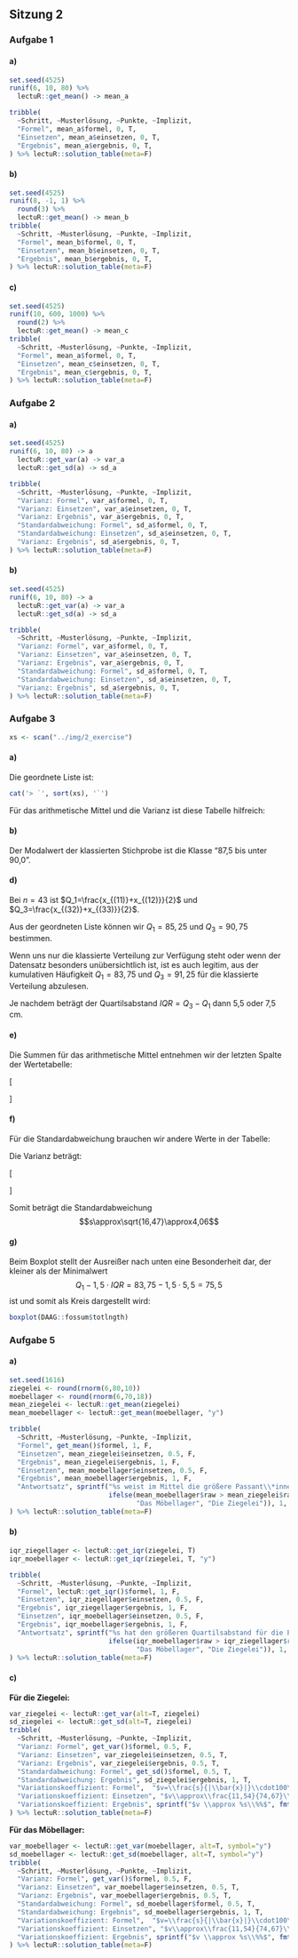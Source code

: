 ## Sitzung 2 {-}


### Aufgabe 1

#### a)

```r
set.seed(4525)
runif(6, 10, 80) %>%
  lectuR::get_mean() -> mean_a

tribble(
  ~Schritt, ~Musterlösung, ~Punkte, ~Implizit,
  "Formel", mean_a$formel, 0, T,
  "Einsetzen", mean_a$einsetzen, 0, T,
  "Ergebnis", mean_a$ergebnis, 0, T,
) %>% lectuR::solution_table(meta=F)
```

#### b)

```r
set.seed(4525)
runif(8, -1, 1) %>%
  round(3) %>%
  lectuR::get_mean() -> mean_b
tribble(
  ~Schritt, ~Musterlösung, ~Punkte, ~Implizit,
  "Formel", mean_b$formel, 0, T,
  "Einsetzen", mean_b$einsetzen, 0, T,
  "Ergebnis", mean_b$ergebnis, 0, T,
) %>% lectuR::solution_table(meta=F)
```

#### c)

```r
set.seed(4525)
runif(10, 600, 1000) %>%
  round(2) %>%
  lectuR::get_mean() -> mean_c
tribble(
  ~Schritt, ~Musterlösung, ~Punkte, ~Implizit,
  "Formel", mean_a$formel, 0, T,
  "Einsetzen", mean_c$einsetzen, 0, T,
  "Ergebnis", mean_c$ergebnis, 0, T,
) %>% lectuR::solution_table(meta=F)
```

### Aufgabe 2

#### a)

```r
set.seed(4525)
runif(6, 10, 80) -> a
  lectuR::get_var(a) -> var_a
  lectuR::get_sd(a) -> sd_a

tribble(
  ~Schritt, ~Musterlösung, ~Punkte, ~Implizit,
  "Varianz: Formel", var_a$formel, 0, T,
  "Varianz: Einsetzen", var_a$einsetzen, 0, T,
  "Varianz: Ergebnis", var_a$ergebnis, 0, T,
  "Standardabweichung: Formel", sd_a$formel, 0, T,
  "Standardabweichung: Einsetzen", sd_a$einsetzen, 0, T,
  "Varianz: Ergebnis", sd_a$ergebnis, 0, T,
) %>% lectuR::solution_table(meta=F)
```

#### b)

```r
set.seed(4525)
runif(6, 10, 80) -> a
  lectuR::get_var(a) -> var_a
  lectuR::get_sd(a) -> sd_a

tribble(
  ~Schritt, ~Musterlösung, ~Punkte, ~Implizit,
  "Varianz: Formel", var_a$formel, 0, T,
  "Varianz: Einsetzen", var_a$einsetzen, 0, T,
  "Varianz: Ergebnis", var_a$ergebnis, 0, T,
  "Standardabweichung: Formel", sd_a$formel, 0, T,
  "Standardabweichung: Einsetzen", sd_a$einsetzen, 0, T,
  "Varianz: Ergebnis", sd_a$ergebnis, 0, T,
) %>% lectuR::solution_table(meta=F)
```

### Aufgabe 3

```r
xs <- scan("../img/2_exercise")

```

#### a)

Die geordnete Liste ist:

```r
cat('> `', sort(xs), '`') 
```

Für das arithmetische Mittel und die Varianz ist diese Tabelle hilfreich:

\medskip
\begin{center}
\begin{tabular}{r|r|r|r|r|r}
\toprule
$x_i$ & $f_i$ & $f_i\cdot x_i$ & $(x_i-\bar{x})$ & $(x_i-\bar{x})^2$ & $f_i\cdot(x_i-\bar{x})^2$ \\
\midrule
```r
df <- data.frame(table(xs))
df$xs <- as.numeric(levels(df$xs)[df$xs])
df[,3] <- df$xs * df$Freq
df[,4] <- df$xs - mean(xs)
df[,5] <- (df$xs - mean(xs))^2
df[,6] <- df$Freq*(df$xs - mean(xs))^2
df[] <- round(df,2)
df[] <- lapply(format(df, decimal.mark=","), as.character)
write.table(df, quote=F, eol="\\\\\n", sep="&", row.names=F, col.names = F)
```
\bottomrule
\end{tabular}
\end{center}
\medskip

Der häufigste Wert (und damit der Modalwert) ist 2.

Die Stichprobengröße ist ungerade ($n=13$), daher ist der Median: $$x_{(\frac{n+1}{2})} = x_{(7)} = 2$$

Das arithmetische Mittel berechnet sich einfacher mit den Werten aus der Tabelle:

\[\bar{x}={\displaystyle\frac{\sum\limits_{x=1}^nx_i}{n}}=\frac{3+8+6+8+5+6}{13}=\frac{37}{13}\approx2.85\]

#### b)

Die Spannweite ist: $$R=x_{(n)}-x_{(1)}=7-1=6$$

Der Quartilsabstand ist: $$\mathit{IQR}=Q_3-Q_1=4-2=2$$

Für die Varianz bieten sich ebenfalls die Tabellenwerte an: $$s^2=\frac{\sum\limits_{x=1}^n(x_i-\bar{x})^2}{n-1}\approx\frac{10,22+ 2,86+ 0,05+ 2,66+ 4,64+17,25}{13-1}=\frac{37,68}{12}=3.14$$

Schließlich ist die Standardabweichung: $$s=\sqrt{s^2}\approx\sqrt{3,14}\approx1,77$$

#### c)

Da der untere Angelpunkt und der Median zusammenfallen, sieht der Boxplot etwas ungewöhnlich aus:

```r
boxplot(xs)
```

### Aufgabe 4

#### a)

Es gibt eine Hierarchie der Werte (Ordinal-), sinnvolle Abstände (Intervall-) und einen sinnvollen Nullpunkt (Verhältnis-). Deshalb sind die angegebenen Werte als verhältnisskaliert zu verstehen.

#### b)

Die Klassengröße 2,5 cm ergibt überschaubare neun Klassen und runde Zahlen.

Um die Berechnung des arithmetischen Mittels zu vereinfachen berechnen wir auch gleich den Klassendurchnitt und Zwischensummen:

\medskip
\begin{center}
\begin{tabular}{r|r|r|r|r}
\toprule
Wertebereich (cm)& Klassendurchschnitt & Häufigkeit & Kumulative Häufigkeit & Produkt \\
$x$ & $k_i$ & $f_i$ & $f_{kum}$ &$f_i\cdot k_i$ \\
\midrule
```r
options(OutDec = ".")
df <- data.frame(table(cut(DAAG::fossum$totlngth, right=F, breaks=seq(75,97.5,2.5))))
options(OutDec = ",")
von <- sub("^\\[([0-9.]+),([0-9.]+)\\)", "\\1", df[,1]) %>% as.numeric
bis <- sub("^\\[([0-9.]+),([0-9.]+)\\)", "\\2", df[,1]) %>% as.numeric
df[,1] <- paste(format(von, decimal.mark = ","), "bis unter", format(bis, decimal.mark = ","))
df[,3] <- df[,2]
df[,2] <- (von + bis) / 2
df[,4] <- cumsum(df[,3])
df[,5] <- df[,2] * df[,3]
df[,6] <- df[,2] - 88.05
df[,7] <- (df[,2] - 88.05)^2
df[,8] <- df[,3]*(df[,2] - 88.05)^2
df[,5:8] <- round(df[,5:8],2)
tf <- as.data.frame(lapply(format(df, decimal.mark=","), as.character))
write.table(tf[,1:5], quote=F, eol="\\\\\n", sep=" & ", row.names=F, col.names = F)
```
\bottomrule
\end{tabular}
\end{center}
\medskip

#### b)

Der Modalwert der klassierten Stichprobe ist die Klasse "87,5 bis unter 90,0".

#### d)

Bei $n=43$ ist $Q_1=\frac{x_{(11)}+x_{(12)}}{2}$ und $Q_3=\frac{x_{(32)}+x_{(33)}}{2}$.

Aus der geordneten Liste können wir $Q_1=85,25$ und $Q_3=90,75$ bestimmen.

Wenn uns nur die klassierte Verteilung zur Verfügung steht oder wenn der Datensatz besonders unübersichtlich ist, ist es auch legitim, aus der kumulativen Häufigkeit $Q_1=83,75$ und $Q_3=91,25$ für die klassierte Verteilung abzulesen.

Je nachdem beträgt der Quartilsabstand $\mathit{IQR}=Q_3-Q_1$ dann 5,5 oder 7,5 cm.

#### e)

Die Summen für das arithmetische Mittel entnehmen wir der letzten Spalte der Wertetabelle:

\[\begin{aligned}
  \bar{x}&=\frac{\sum\limits_{i=1}^nx_i}{n} \\
         &=\frac{76,25+ 243,75+ 418,75+ 603,75+1242,50+ 821,25+ 187,50+ 192,50}{43} \\
         &=\frac{3786,25}{43} \\
         &\approx88,05
\end{aligned}\]

#### f)

Für die Standardabweichung brauchen wir andere Werte in der Tabelle:

\medskip
\begin{center}
\begin{tabular}{r|r|r|r|r|r}
\toprule
Wertebereich $x$ & $k_i$ & $f_i$ & $(k_i-\bar{x})$ & $(k_i-\bar{x})^2$ & $f_i\cdot(k_i-\bar{x})^2$ \\
\midrule
```r
write.table(tf[,c(1:3, 6:8)], quote=F, eol="\\\\\n", sep=" & ", row.names=F, col.names = F)
```
\bottomrule
\end{tabular}
\end{center}
\medskip

Die Varianz beträgt:

\[\begin{aligned}
  s^2&=\frac{\sum\limits_{i=1}^{n}(x_{i}-\bar{x})^2}{n-1} \\[4pt]
     &=\frac{139,24+138,72+ 92,45+ 22,68+  6,86+ 92,16+ 64,98+134,48}{43-1}\\[4pt]
     &=\frac{691,57}{42}\approx{16,47}
\end{aligned}\]

Somit beträgt die Standardabweichung $$s\approx\sqrt{16,47}\approx4,06$$

#### g)

Beim Boxplot stellt der Ausreißer nach unten eine Besonderheit dar, der kleiner als der Minimalwert $$Q_1-1,5\cdot\mathit{IQR}=83,75-1,5\cdot5,5=75,5$$ ist und somit als Kreis dargestellt wird:

```r
boxplot(DAAG::fossum$totlngth)
```

### Aufgabe 5

#### a)

```r
set.seed(1616)
ziegelei <- round(rnorm(6,80,10))
moebellager <- round(rnorm(6,70,18))
mean_ziegelei <- lectuR::get_mean(ziegelei)
mean_moebellager <- lectuR::get_mean(moebellager, "y")

tribble(
  ~Schritt, ~Musterlösung, ~Punkte, ~Implizit,
  "Formel", get_mean()$formel, 1, F,
  "Einsetzen", mean_ziegelei$einsetzen, 0.5, F,
  "Ergebnis", mean_ziegelei$ergebnis, 1, F,
  "Einsetzen", mean_moebellager$einsetzen, 0.5, F,
  "Ergebnis", mean_moebellager$ergebnis, 1, F,
  "Antwortsatz", sprintf("%s weist im Mittel die größere Passant\\*innenzahl auf.",
                         ifelse(mean_moebellager$raw > mean_ziegelei$raw,
                                "Das Möbellager", "Die Ziegelei")), 1, F
) %>% lectuR::solution_table(meta=F)
```

#### b)

```r
iqr_ziegellager <- lectuR::get_iqr(ziegelei, T)
iqr_moebellager <- lectuR::get_iqr(ziegelei, T, "y")

tribble(
  ~Schritt, ~Musterlösung, ~Punkte, ~Implizit,
  "Formel", lectuR::get_iqr()$formel, 1, F,
  "Einsetzen", iqr_ziegellager$einsetzen, 0.5, F,
  "Ergebnis", iqr_ziegellager$ergebnis, 1, F,
  "Einsetzen", iqr_moebellager$einsetzen, 0.5, F,
  "Ergebnis", iqr_moebellager$ergebnis, 1, F,
  "Antwortsatz", sprintf("%s hat den größeren Quartilsabstand für die Passant\\*innenzahl.",
                         ifelse(iqr_moebellager$raw > iqr_ziegellager$raw,
                                "Das Möbellager", "Die Ziegelei")), 1, F
) %>% lectuR::solution_table(meta=F)
```

#### c)

**Für die Ziegelei:**

```r
var_ziegelei <- lectuR::get_var(alt=T, ziegelei)
sd_ziegelei <- lectuR::get_sd(alt=T, ziegelei)
tribble(
  ~Schritt, ~Musterlösung, ~Punkte, ~Implizit,
  "Varianz: Formel", get_var()$formel, 0.5, F,
  "Varianz: Einsetzen", var_ziegelei$einsetzen, 0.5, T,
  "Varianz: Ergebnis", var_ziegelei$ergebnis, 0.5, T,
  "Standardabweichung: Formel", get_sd()$formel, 0.5, T,
  "Standardabweichung: Ergebnis", sd_ziegelei$ergebnis, 1, T,
  "Variationskoeffizient: Formel",  "$v=\\frac{s}{|\\bar{x}|}\\cdot100\\%\\quad$", 0.5, F,
  "Variationskoeffizient: Einsetzen", "$v\\approx\\frac{11,54}{74,67}\\cdot100\\%\\quad$", 0.5, F,
  "Variationskoeffizient: Ergebnis", sprintf("$v \\approx %s\\%%$", fmt(sd_ziegelei$raw/mean_ziegelei$raw*100)), 1, F
) %>% lectuR::solution_table(meta=F)
```

**Für das Möbellager:**

```r
var_moebellager <- lectuR::get_var(moebellager, alt=T, symbol="y")
sd_moebellager <- lectuR::get_sd(moebellager, alt=T, symbol="y")
tribble(
  ~Schritt, ~Musterlösung, ~Punkte, ~Implizit,
  "Varianz: Formel", get_var()$formel, 0.5, F,
  "Varianz: Einsetzen", var_moebellager$einsetzen, 0.5, T,
  "Varianz: Ergebnis", var_moebellager$ergebnis, 0.5, T,
  "Standardabweichung: Formel", sd_moebellager$formel, 0.5, T,
  "Standardabweichung: Ergebnis", sd_moebellager$ergebnis, 1, T,
  "Variationskoeffizient: Formel",  "$v=\\frac{s}{|\\bar{x}|}\\cdot100\\%\\quad$", 0.5, F,
  "Variationskoeffizient: Einsetzen", "$v\\approx\\frac{11,54}{74,67}\\cdot100\\%\\quad$", 0.5, F,
  "Variationskoeffizient: Ergebnis", sprintf("$v \\approx %s\\%%$", fmt(sd_moebellager$raw/mean_moebellager$raw*100)), 1, F
) %>% lectuR::solution_table(meta=F)
```
